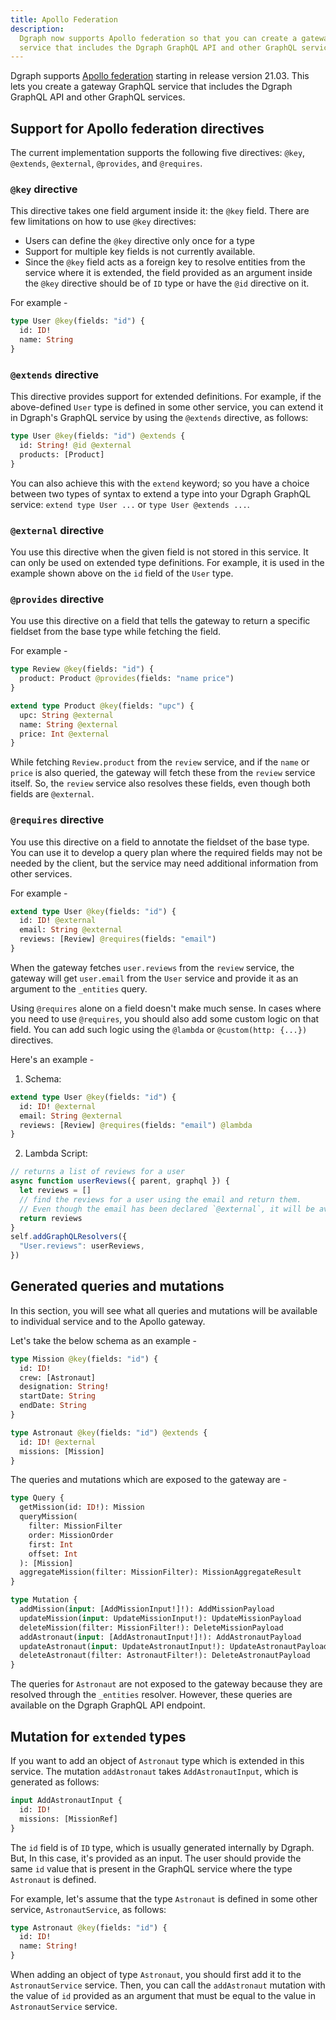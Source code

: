 ```yaml
---
title: Apollo Federation
description:
  Dgraph now supports Apollo federation so that you can create a gateway GraphQL
  service that includes the Dgraph GraphQL API and other GraphQL services
---
```


Dgraph supports
[Apollo federation](https://www.apollographql.com/docs/federation/) starting in
release version 21.03. This lets you create a gateway GraphQL service that
includes the Dgraph GraphQL API and other GraphQL services.

## Support for Apollo federation directives

The current implementation supports the following five directives: `@key`,
`@extends`, `@external`, `@provides`, and `@requires`.

### `@key` directive

This directive takes one field argument inside it: the `@key` field. There are
few limitations on how to use `@key` directives:

- Users can define the `@key` directive only once for a type
- Support for multiple key fields is not currently available.
- Since the `@key` field acts as a foreign key to resolve entities from the
  service where it is extended, the field provided as an argument inside the
  `@key` directive should be of `ID` type or have the `@id` directive on it.

For example -

```graphql
type User @key(fields: "id") {
  id: ID!
  name: String
}
```

### `@extends` directive

This directive provides support for extended definitions. For example, if the
above-defined `User` type is defined in some other service, you can extend it in
Dgraph's GraphQL service by using the `@extends` directive, as follows:

```graphql
type User @key(fields: "id") @extends {
  id: String! @id @external
  products: [Product]
}
```

You can also achieve this with the `extend` keyword; so you have a choice
between two types of syntax to extend a type into your Dgraph GraphQL service:
`extend type User ...` or `type User @extends ...`.

### `@external` directive

You use this directive when the given field is not stored in this service. It
can only be used on extended type definitions. For example, it is used in the
example shown above on the `id` field of the `User` type.

### `@provides` directive

You use this directive on a field that tells the gateway to return a specific
fieldset from the base type while fetching the field.

For example -

```graphql
type Review @key(fields: "id") {
  product: Product @provides(fields: "name price")
}

extend type Product @key(fields: "upc") {
  upc: String @external
  name: String @external
  price: Int @external
}
```

While fetching `Review.product` from the `review` service, and if the `name` or
`price` is also queried, the gateway will fetch these from the `review` service
itself. So, the `review` service also resolves these fields, even though both
fields are `@external`.

### `@requires` directive

You use this directive on a field to annotate the fieldset of the base type. You
can use it to develop a query plan where the required fields may not be needed
by the client, but the service may need additional information from other
services.

For example -

```graphql
extend type User @key(fields: "id") {
  id: ID! @external
  email: String @external
  reviews: [Review] @requires(fields: "email")
}
```

When the gateway fetches `user.reviews` from the `review` service, the gateway
will get `user.email` from the `User` service and provide it as an argument to
the `_entities` query.

Using `@requires` alone on a field doesn't make much sense. In cases where you
need to use `@requires`, you should also add some custom logic on that field.
You can add such logic using the `@lambda` or `@custom(http: {...})` directives.

Here's an example -

1. Schema:

```graphql
extend type User @key(fields: "id") {
  id: ID! @external
  email: String @external
  reviews: [Review] @requires(fields: "email") @lambda
}
```

2. Lambda Script:

```js
// returns a list of reviews for a user
async function userReviews({ parent, graphql }) {
  let reviews = []
  // find the reviews for a user using the email and return them.
  // Even though the email has been declared `@external`, it will be available as `parent.email` as it is mentioned in `@requires`.
  return reviews
}
self.addGraphQLResolvers({
  "User.reviews": userReviews,
})
```

## Generated queries and mutations

In this section, you will see what all queries and mutations will be available
to individual service and to the Apollo gateway.

Let's take the below schema as an example -

```graphql
type Mission @key(fields: "id") {
  id: ID!
  crew: [Astronaut]
  designation: String!
  startDate: String
  endDate: String
}

type Astronaut @key(fields: "id") @extends {
  id: ID! @external
  missions: [Mission]
}
```

The queries and mutations which are exposed to the gateway are -

```graphql
type Query {
  getMission(id: ID!): Mission
  queryMission(
    filter: MissionFilter
    order: MissionOrder
    first: Int
    offset: Int
  ): [Mission]
  aggregateMission(filter: MissionFilter): MissionAggregateResult
}

type Mutation {
  addMission(input: [AddMissionInput!]!): AddMissionPayload
  updateMission(input: UpdateMissionInput!): UpdateMissionPayload
  deleteMission(filter: MissionFilter!): DeleteMissionPayload
  addAstronaut(input: [AddAstronautInput!]!): AddAstronautPayload
  updateAstronaut(input: UpdateAstronautInput!): UpdateAstronautPayload
  deleteAstronaut(filter: AstronautFilter!): DeleteAstronautPayload
}
```

The queries for `Astronaut` are not exposed to the gateway because they are
resolved through the `_entities` resolver. However, these queries are available
on the Dgraph GraphQL API endpoint.

## Mutation for `extended` types

If you want to add an object of `Astronaut` type which is extended in this
service. The mutation `addAstronaut` takes `AddAstronautInput`, which is
generated as follows:

```graphql
input AddAstronautInput {
  id: ID!
  missions: [MissionRef]
}
```

The `id` field is of `ID` type, which is usually generated internally by Dgraph.
But, In this case, it's provided as an input. The user should provide the same
`id` value that is present in the GraphQL service where the type `Astronaut` is
defined.

For example, let's assume that the type `Astronaut` is defined in some other
service, `AstronautService`, as follows:

```graphql
type Astronaut @key(fields: "id") {
  id: ID!
  name: String!
}
```

When adding an object of type `Astronaut`, you should first add it to the
`AstronautService` service. Then, you can call the `addAstronaut` mutation with
the value of `id` provided as an argument that must be equal to the value in
`AstronautService` service.
